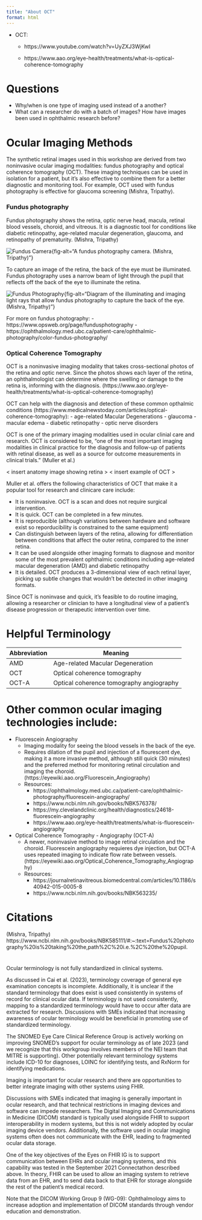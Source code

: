 ```yaml
---
title: "About OCT"
format: html
---
```



- OCT:
    - https://www.youtube.com/watch?v=UyZXJ3WjKwI
        
    - https://www.aao.org/eye-health/treatments/what-is-optical-coherence-tomography


# Questions

- Why/when is one type of imaging used instead of a another?
- What can a researcher do with a batch of images? How have images been used in ophthalmic research before?


# Ocular Imaging Methods

The synthetic retinal images used in this workshop are derived from two noninvasive ocular imaging modalities: fundus photography and optical coherence tomography (OCT). These imaging techniques can be used in isolation for a patient, but it's also effective to combine them for a better diagnostic and monitoring tool. For example, OCT used with fundus photography is effective for glaucoma screening (Mishra, Tripathy).

### Fundus photography

Fundus photography shows the retina, optic nerve head, macula, retinal blood vessels, choroid, and vitreous. It is a diagnostic tool for conditions like diabetic retinopathy, age-related macular degeneration, glaucoma, and retinopathy of prematurity. (Mishra, Tripathy)

![Fundus Camera](fundus-camera.jpeg){fig-align="center"}{fig-alt="A fundus photography camera. (Mishra, Tripathy)"}

To capture an image of the retina, the back of the eye must be illuminated. Fundus photography uses a narrow beam of light through the pupil that reflects off the back of the eye to illuminate the retina. 

![Fundus Photography](fundus-photography.jpeg){fig-align="center"}{fig-alt="Diagram of the illuminating and imaging light rays that allow fundus photography to capture the back of the eye. (Mishra, Tripathy)"}

For more on fundus photography:
- https://www.opsweb.org/page/fundusphotography
- https://ophthalmology.med.ubc.ca/patient-care/ophthalmic-photography/color-fundus-photography/

### Optical Coherence Tomography
OCT is a noninvasive imaging modality that takes cross-sectional photos of the retina and optic nerve. Since the photos shows each layer of the retina, an ophthalmologist can determine where the swelling or damage to the retina is, informing with the diagnosis. (https://www.aao.org/eye-health/treatments/what-is-optical-coherence-tomography)

OCT can help with the diagnosis and detection of these common opthalmic conditions (https://www.medicalnewstoday.com/articles/optical-coherence-tomography):
- age-related Macular Degenerations
- glaucoma
- macular edema
- diabetic retinopathy
- optic nerve disorders

OCT is one of the primary imaging modalities used in ocular clinial care and research. OCT is considered to be, "one of the most important imaging modalities in clinical practice for the diagnosis and follow-up of patients with retinal disease, as well as a source for outcome measurements in clinical trials." (Muller et al.)

< insert anatomy image showing retina >
< insert example of OCT >

Muller et al. offers the following characteristics of OCT that make it a popular tool for research and clinicare care include:

- It is noninvasive. OCT is a scan and does not require surgical intervention.
- It is quick. OCT can be completed in a few minutes.
- It is reproducible (although variations between hardware and software exist so reporducibility is constrained to the same equipment)
- Can distinguish between layers of the retina, allowing for differentiation between conditions that affect the outer retina, compared to the inner retina.
- It can be used alongside other imaging formats to diagnose and monitor some of the most prevalent ophthalmic conditions including age-related macular degeneration (AMD) and diabetic retinopathy
- It is detailed. OCT produces a 3-dimensional view of each retinal layer, picking up subtle changes that wouldn't be detected in other imaging formats.

Since OCT is noninvase and quick, it's feasible to do routine imaging, allowing a researcher or clinician to have a longitudinal view of a patient's disease progression or therapeutic intervention over time. 

# Helpful Terminology

| Abbreviation | Meaning |
---------------|---------
| AMD | Age-related Macular Degeneration
| OCT | Optical coherence tomography 
| OCT-A | Optical coherence tomography angiography


# Other common ocular imaging technologies include:

- Fluorescein Angiography
    - Imaging modality for seeing the blood vessels in the back of the eye.
    - Requires dilation of the pupil and injection of a flourescent dye, making it a more invasive method, although still quick (30 minutes) and the preferred method for monitoring retinal circulation and imaging the choroid. (https://eyewiki.aao.org/Fluorescein_Angiography)
    - Resources:
        - https://ophthalmology.med.ubc.ca/patient-care/ophthalmic-photography/fluorescein-angiography/
        - https://www.ncbi.nlm.nih.gov/books/NBK576378/
        - https://my.clevelandclinic.org/health/diagnostics/24618-fluorescein-angiography
        - https://www.aao.org/eye-health/treatments/what-is-fluorescein-angiography
- Optical Coherence Tomography - Angiography (OCT-A)
    - A newer, noninvasive method to image retinal circulation and the choroid. Fluorescein angiography requieres dye injection, but OCT-A uses repeated imaging to indicate flow rate between vessels. (https://eyewiki.aao.org/Optical_Coherence_Tomography_Angiography)
    - Resources:
        - https://journalretinavitreous.biomedcentral.com/articles/10.1186/s40942-015-0005-8
        - https://www.ncbi.nlm.nih.gov/books/NBK563235/


# Citations

(Mishra, Tripathy) https://www.ncbi.nlm.nih.gov/books/NBK585111/#:~:text=Fundus%20photography%20is%20taking%20the,path%2C%20i.e.%2C%20the%20pupil.

# 
    




Ocular terminology is not fully standardized in clinical systems. 
 
As discussed in Cai et al. (2023), terminology coverage of general eye examination concepts is incomplete. Additionally, it is unclear if the standard terminology that does exist is used consistently in systems of record for clinical ocular data. If terminology is not used consistently, mapping to a standardized terminology would have to occur after data are extracted for research. Discussions with SMEs indicated that increasing awareness of ocular terminology would be beneficial in promoting use of standardized terminology. 
 
The SNOMED Eye Care Clinical Reference Group is actively working on improving SNOMED’s support for ocular terminology as of late 2023 (and we recognize that this workgroup involves members of the NEI team that MITRE is supporting). Other potentially relevant terminology systems include ICD-10 for diagnoses, LOINC for identifying tests, and RxNorm for identifying medications. 
 
Imaging is important for ocular research and there are opportunities to better integrate imaging with other systems using FHIR. 
 
Discussions with SMEs indicated that imaging is generally important in ocular research, and that technical restrictions in imaging devices and software can impede researchers. The Digital Imaging and Communications in Medicine (DICOM) standard is typically used alongside FHIR to support interoperability in modern systems, but this is not widely adopted by ocular imaging device vendors. Additionally, the software used in ocular imaging systems often does not communicate with the EHR, leading to fragmented ocular data storage. 
 
One of the key objectives of the Eyes on FHIR IG is to support communication between EHRs and ocular imaging systems, and this capability was tested in the September 2021 Connectathon described above. In theory, FHIR can be used to allow an imaging system to retrieve data from an EHR, and to send data back to that EHR for storage alongside the rest of the patient’s medical record. 
 
Note that the DICOM Working Group 9 (WG-09): Ophthalmology aims to increase adoption and implementation of DICOM standards through vendor education and demonstration. 
